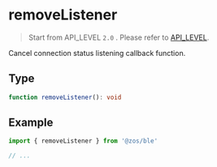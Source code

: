 # removeListener

> Start from API_LEVEL `2.0` . Please refer to [API_LEVEL](../../../../guides/framework/device/compatibility.md).

Cancel connection status listening callback function.

## Type

```ts
function removeListener(): void
```

## Example

```js
import { removeListener } from '@zos/ble'

// ...
```
